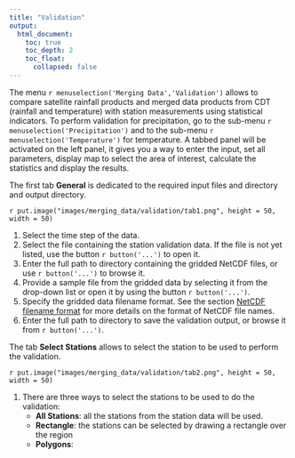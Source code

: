 ```yaml
---
title: "Validation"
output:
  html_document:
    toc: true
    toc_depth: 2
    toc_float:
      collapsed: false
---
```


The menu `r menuselection('Merging Data','Validation')` allows to compare satellite rainfall products and merged data products from CDT (rainfall and temperature) with station measurements using statistical indicators. To perform validation for precipitation,  go to the sub-menu `r menuselection('Precipitation')` and to the sub-menu `r menuselection('Temperature')` for temperature. A tabbed panel will be activated on the left panel, it gives you a way to enter the input, set all parameters, display map to select the area of interest, calculate the statistics and display the results.

The first tab **General** is dedicated to the required input files and directory and output directory.

`r put.image("images/merging_data/validation/tab1.png", height = 50, width = 50)`

1. Select the time step of the data.
2. Select the file containing the station validation data. If the file is not yet listed, use the button `r button('...')` to open it.
3. Enter the full path to directory containing the gridded NetCDF files, or use `r button('...')` to browse it.
4. Provide a sample file from the gridded data by selecting it from the drop-down list or open it by using the button `r button('...')`.
5. Specify the gridded data filename format. See the section [NetCDF filename format](cdt_data_input.html#cdt.ncdf.ffrmt) for more details on the format of NetCDF file names.
6. Enter the full path to directory to save the validation output, or browse it from `r button('...')`.


The tab **Select Stations** allows to select the station to be used to perform the validation.

`r put.image("images/merging_data/validation/tab2.png", height = 50, width = 50)`

1. There are three ways to select the stations to be used to do the validation:
	- __All Stations__: all the stations from the station data will be used.
	- __Rectangle__: the stations can be selected by drawing a rectangle over the region
	- __Polygons__: